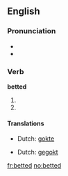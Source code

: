 ==English==

===Pronunciation===
* {{SAMPA|/'/}}
* {{IPA|/'bεtət/}}

===Verb===
'''betted'''

# {{simple past of|[[bet]]}}
# {{past participle of|[[bet]]}}

====Translations====
{{trans-top|simple past of bet}}
* Dutch: [[gokte]]
{{trans-mid}}
{{trans-bottom}}

{{trans-top|past participle of bet}}
* Dutch: [[gegokt]]
{{trans-mid}}
{{trans-bottom}}

[[fr:betted]]
[[no:betted]]